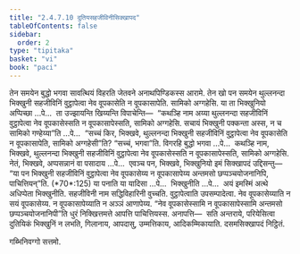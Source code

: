```yaml
---
title: "2.4.7.10 दुतियसहजीविनीसिक्खापद"
tableOfContents: false
sidebar:
  order: 2
type: "tipitaka"
basket: "vi"
book: "paci"
---
```



<DynamicBreadcrumb />

<Division number="1115" book="paci">

<Paragraph number="3285" book="paci">
तेन समयेन बुद्धो भगवा सावत्थियं विहरति जेतवने अनाथपिण्डिकस्स आरामे. तेन खो पन समयेन थुल्लनन्दा भिक्खुनी सहजीविनिं वुट्ठापेत्वा नेव वूपकासेति न वूपकासापेति. सामिको अग्गहेसि.
</Paragraph>

<Paragraph number="3286" book="paci">
या ता भिक्खुनियो अप्पिच्छा …पे…  ता उज्झायन्ति खिय्यन्ति विपाचेन्ति—  “कथञ्हि नाम अय्या थुल्लनन्दा सहजीविनिं वुट्ठापेत्वा नेव वूपकासेस्सति न वूपकासापेस्सति, सामिको अग्गहेसि. सचायं भिक्खुनी पक्कन्ता अस्स, न च सामिको गण्हेय्या”ति …पे…  “सच्चं किर, भिक्खवे, थुल्लनन्दा भिक्खुनी सहजीविनिं वुट्ठापेत्वा नेव वूपकासेति न वूपकासापेति, सामिको अग्गहेसी”ति? “सच्चं, भगवा”ति. विगरहि बुद्धो भगवा …पे…  कथञ्हि नाम, भिक्खवे, थुल्लनन्दा भिक्खुनी सहजीविनिं वुट्ठापेत्वा नेव वूपकासेस्सति न वूपकासापेस्सति, सामिको अग्गहेसि. नेतं, भिक्खवे, अप्पसन्नानं वा पसादाय …पे…  एवञ्च पन, भिक्खवे, भिक्खुनियो इमं सिक्खापदं उद्दिसन्तु—
</Paragraph>

</Division>
<Division number="1116" book="paci">

<Paragraph number="3287" book="paci">
<Emphasis>“या पन भिक्खुनी सहजीविनिं वुट्ठापेत्वा नेव वूपकासेय्य न वूपकासापेय्य अन्तमसो छप्पञ्चयोजनानिपि, पाचित्तियन्”</Emphasis>ति. (*70*:<Emphasis>125</Emphasis>)
</Paragraph>

</Division>
<Division number="1117" book="paci">

<Paragraph number="3288" book="paci">
<Emphasis>या पना</Emphasis>ति या यादिसा …पे…  <Emphasis>भिक्खुनी</Emphasis>ति …पे…  अयं इमस्मिं अत्थे अधिप्पेता भिक्खुनीति.
</Paragraph>

<Paragraph number="3289" book="paci">
<Emphasis>सहजीविनी</Emphasis> नाम सद्धिविहारिनी वुच्चति. <Emphasis>वुट्ठापेत्वा</Emphasis>ति उपसम्पादेत्वा. <Emphasis>नेव</Emphasis> <Emphasis>वूपकासेय्या</Emphasis>ति न सयं वूपकासेय्य. <Emphasis>न वूपकासापेय्या</Emphasis>ति न अञ्ञं आणापेय्य. “नेव वूपकासेस्सामि न वूपकासापेस्सामि अन्तमसो छप्पञ्चयोजनानिपी”ति धुरं निक्खित्तमत्ते आपत्ति पाचित्तियस्स.
</Paragraph>

</Division>
<Division number="1118" book="paci">

<Paragraph number="3290" book="paci">
अनापत्ति—  सति अन्तराये, परियेसित्वा दुतियिकं भिक्खुनिं न लभति, गिलानाय, आपदासु, उम्मत्तिकाय, आदिकम्मिकायाति.

</Paragraph>
</Division>

<Paragraph number="3291" type="center" book="paci">
दसमसिक्खापदं निट्ठितं.

  
गब्भिनिवग्गो सत्तमो.
</Paragraph>
